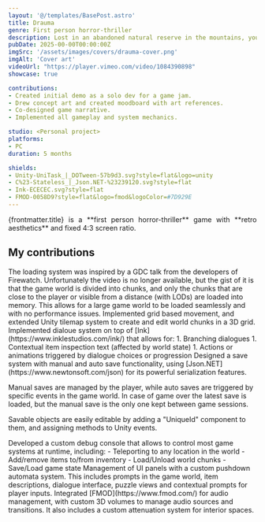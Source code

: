 ```yaml
---
layout: '@/templates/BasePost.astro'
title: Drauma
genre: First person horror-thriller
description: Lost in an abandoned natural reserve in the mountains, you discover a terrifying truth...
pubDate: 2025-00-00T00:00:00Z
imgSrc: '/assets/images/covers/drauma-cover.png'
imgAlt: 'Cover art'
videoUrl: "https://player.vimeo.com/video/1084390898"
showcase: true

contributions:
- Created initial demo as a solo dev for a game jam.
- Drew concept art and created moodboard with art references.
- Co-designed game narrative.
- Implemented all gameplay and system mechanics.

studio: <Personal project>
platforms:
- PC
duration: 5 months

shields:
- Unity-UniTask_|_DOTween-57b9d3.svg?style=flat&logo=unity
- C%23-Stateless_|_Json.NET-%23239120.svg?style=flat
- Ink-ECECEC.svg?style=flat
- FMOD-0058D9?style=flat&logo=fmod&logoColor=#7D929E
---
```


<div style="text-align: justify">
  {frontmatter.title} is a **first person horror-thriller** game with **retro aesthetics** and fixed 4:3 screen ratio.
</div>

<StoreLinkBanner
  itchUrl='https://ironcutter24.itch.io/horror-crawler'
/>

<ProjectDetails
  role='Game Designer - Lead Programmer'
  company={frontmatter.studio}
  platforms={frontmatter.platforms}
  time={frontmatter.duration}
/>

## My contributions

<Collapsible title="Open world dynamic loading system" important>
  The loading system was inspired by a GDC talk from the developers of Firewatch.
  Unfortunately the video is no longer available,
  but the gist of it is that the game world is divided into chunks,
  and only the chunks that are close to the player or visible from a distance (with LODs) are loaded into memory.
  This allows for a large game world to be loaded seamlessly and with no performance issues.
</Collapsible>

<Collapsible title="Grid-based movement and world">
  Implemented grid based movement, and extended Unity tilemap system to create and edit world chunks in a 3D grid.
</Collapsible>

<Collapsible title="Dialogue system">
  Implemented dialoue system on top of [Ink](https://www.inklestudios.com/ink/) that allows for:
  1. Branching dialogues
  1. Contextual item inspection text (affected by world state)
  1. Actions or animations triggered by dialogue choices or progression
</Collapsible>

<Collapsible title="Save system" important>
  Designed a save system with manual and auto save functionality,
  using [Json.NET](https://www.newtonsoft.com/json) for its powerful serialization features.

  Manual saves are managed by the player, while auto saves are triggered by specific events in the game world.
  In case of game over the latest save is loaded, but the manual save is the only one kept between game sessions.

  Savable objects are easily editable by adding a "UniqueId" component to them, and assigning methods to Unity events.
</Collapsible>

<Collapsible title="In-game debug/cheats console" important>
  Developed a custom debug console that allows to control most game systems at runtime, including:
  - Teleporting to any location in the world
  - Add/remove items to/from inventory
  - Load/Unload world chunks
  - Save/Load game state
</Collapsible>

<Collapsible title="UI system">
  Management of UI panels with a custom pushdown automata system.
  This includes prompts in the game world,
  item descriptions, dialogue interface,
  puzzle views and contextual prompts for player inputs.
</Collapsible>

<Collapsible title="Spatialized audio integration">
  Integrated [FMOD](https://www.fmod.com/) for audio management, with custom 3D volumes to manage audio sources and transitions.
  It also includes a custom attenuation system for interior spaces.
</Collapsible>
